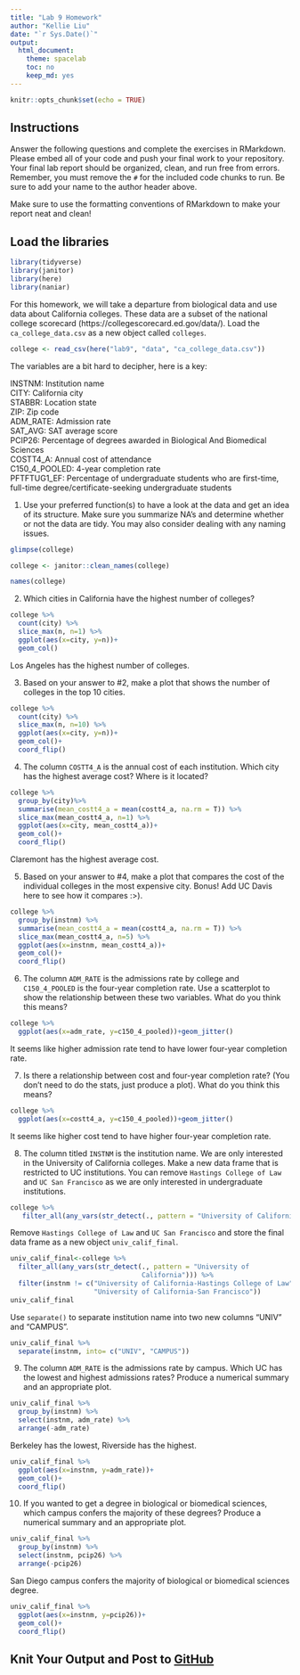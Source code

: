 ```yaml
---
title: "Lab 9 Homework"
author: "Kellie Liu"
date: "`r Sys.Date()`"
output:
  html_document:
    theme: spacelab
    toc: no
    keep_md: yes
---
```


```r
knitr::opts_chunk$set(echo = TRUE)
```

## Instructions
Answer the following questions and complete the exercises in RMarkdown. Please embed all of your code and push your final work to your repository. Your final lab report should be organized, clean, and run free from errors. Remember, you must remove the `#` for the included code chunks to run. Be sure to add your name to the author header above.  

Make sure to use the formatting conventions of RMarkdown to make your report neat and clean!  

## Load the libraries
```r
library(tidyverse)
library(janitor)
library(here)
library(naniar)
``` 

For this homework, we will take a departure from biological data and use data about California colleges. These data are a subset of the national college scorecard (https://collegescorecard.ed.gov/data/). Load the `ca_college_data.csv` as a new object called `colleges`.
```r
college <- read_csv(here("lab9", "data", "ca_college_data.csv"))
```

The variables are a bit hard to decipher, here is a key:  

INSTNM: Institution name  
CITY: California city  
STABBR: Location state  
ZIP: Zip code  
ADM_RATE: Admission rate  
SAT_AVG: SAT average score  
PCIP26: Percentage of degrees awarded in Biological And Biomedical Sciences  
COSTT4_A: Annual cost of attendance  
C150_4_POOLED: 4-year completion rate  
PFTFTUG1_EF: Percentage of undergraduate students who are first-time, full-time degree/certificate-seeking undergraduate students  

1. Use your preferred function(s) to have a look at the data and get an idea of its structure. Make sure you summarize NA's and determine whether or not the data are tidy. You may also consider dealing with any naming issues.
```r
glimpse(college)
```

```r
college <- janitor::clean_names(college)
```

```r
names(college)
```

2. Which cities in California have the highest number of colleges?
```r
college %>% 
  count(city) %>% 
  slice_max(n, n=1) %>% 
  ggplot(aes(x=city, y=n))+
  geom_col()
```
Los Angeles has the highest number of colleges.

3. Based on your answer to #2, make a plot that shows the number of colleges in the top 10 cities.
```r
college %>% 
  count(city) %>% 
  slice_max(n, n=10) %>% 
  ggplot(aes(x=city, y=n))+
  geom_col()+
  coord_flip()
```
4. The column `COSTT4_A` is the annual cost of each institution. Which city has the highest average cost? Where is it located?
```r
college %>% 
  group_by(city)%>% 
  summarise(mean_costt4_a = mean(costt4_a, na.rm = T)) %>% 
  slice_max(mean_costt4_a, n=1) %>% 
  ggplot(aes(x=city, mean_costt4_a))+
  geom_col()+
  coord_flip()
```
Claremont has the highest average cost.

5. Based on your answer to #4, make a plot that compares the cost of the individual colleges in the most expensive city. Bonus! Add UC Davis here to see how it compares :>).
```r
college %>% 
  group_by(instnm) %>%
  summarise(mean_costt4_a = mean(costt4_a, na.rm = T)) %>% 
  slice_max(mean_costt4_a, n=5) %>%
  ggplot(aes(x=instnm, mean_costt4_a))+
  geom_col()+
  coord_flip()
```

6. The column `ADM_RATE` is the admissions rate by college and `C150_4_POOLED` is the four-year completion rate. Use a scatterplot to show the relationship between these two variables. What do you think this means?
```r
college %>% 
  ggplot(aes(x=adm_rate, y=c150_4_pooled))+geom_jitter()
```
It seems like higher admission rate tend to have lower four-year completion rate.

7. Is there a relationship between cost and four-year completion rate? (You don't need to do the stats, just produce a plot). What do you think this means?
```r
college %>% 
  ggplot(aes(x=costt4_a, y=c150_4_pooled))+geom_jitter()
```
It seems like higher cost tend to have higher four-year completion rate.

8. The column titled `INSTNM` is the institution name. We are only interested in the University of California colleges. Make a new data frame that is restricted to UC institutions. You can remove `Hastings College of Law` and `UC San Francisco` as we are only interested in undergraduate institutions.
```r
college %>% 
   filter_all(any_vars(str_detect(., pattern = "University of California")))
```

Remove `Hastings College of Law` and `UC San Francisco` and store the final data frame as a new object `univ_calif_final`.
```r
univ_calif_final<-college %>% 
  filter_all(any_vars(str_detect(., pattern = "University of 
                                 California"))) %>% 
  filter(instnm != c("University of California-Hastings College of Law", 
                     "University of California-San Francisco"))
univ_calif_final
```

Use `separate()` to separate institution name into two new columns "UNIV" and "CAMPUS".
```r
univ_calif_final %>% 
  separate(instnm, into= c("UNIV", "CAMPUS"))
```

9. The column `ADM_RATE` is the admissions rate by campus. Which UC has the lowest and highest admissions rates? Produce a numerical summary and an appropriate plot.
```r
univ_calif_final %>% 
  group_by(instnm) %>% 
  select(instnm, adm_rate) %>%
  arrange(-adm_rate)
```
Berkeley has the lowest, Riverside has the highest.

```r
univ_calif_final %>% 
  ggplot(aes(x=instnm, y=adm_rate))+
  geom_col()+
  coord_flip() 
```

10. If you wanted to get a degree in biological or biomedical sciences, which campus confers the majority of these degrees? Produce a numerical summary and an appropriate plot.
```r
univ_calif_final %>% 
  group_by(instnm) %>% 
  select(instnm, pcip26) %>%
  arrange(-pcip26)
```
San Diego campus confers the majority of biological or biomedical sciences degree.

```r
univ_calif_final %>% 
  ggplot(aes(x=instnm, y=pcip26))+
  geom_col()+
  coord_flip() 
```

## Knit Your Output and Post to [GitHub](https://github.com/FRS417-DataScienceBiologists)